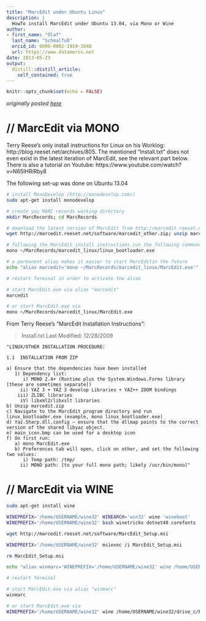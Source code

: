 ```yaml
---
title: "MarcEdit under Ubuntu Linux"
description: |
  HowTo install MarcEdit under Ubuntu 13.04, via Mono or Wine
author:
- first_name: "Olaf"
  last_name: "Schmalfuß"
  orcid_id: 0000-0002-1919-3848
  url: https://www.datamercs.net
date: 2013-05-23
output:
  distill::distill_article:
    self_contained: true
---
```



```r
knitr::opts_chunk$set(echo = FALSE)
```

*originally posted [here](https://sites.google.com/site/bibliolaf/home/MarcEdit-under-Ubuntu-Linux)*  

# // MarcEdit via MONO

Terry Reese's only install instructions for Linux on his Worklog: http://blog.reeset.net/archives/805. The mentioned "Install.txt" does not even exist in the latest iteration of MarcEdit, see the relevant part below.  
There is also a tutorial on Youtube: https://www.youtube.com/watch?v=N65IHRiRby8  

The following set-up was done on Ubuntu 13.04  

```bash
# install MonoDevelop (http://monodevelop.com/)
sudo apt-get install monodevelop

# create you MARC records working directory
mkdir MarcRecords; cd MarcRecords

# download the latest version of MarcEdit from http://marcedit.reeset.net/downloads and unzip
wget http://marcedit.reeset.net/software/marcedit_other.zip; unzip marcedit_other.zip; rm marcedit_other.zip

# following the MarcEdit install instructions run the following command once (also check other dependencies: http://blog.reeset.net/archives/805):
mono ~/MarcRecords/marcedit_linux/linux_bootloader.exe

# a permanent alias makes it easier to start MarcEditin the future
echo "alias marcedit='mono ~/MarcRecords/marcedit_linux/MarcEdit.exe'" >> ~/.bash_aliases

# restart Terminal in order to activate the alias

# start MarcEdit.exe via alias "marcedit"
marcedit

# or start MarcEdit.exe via
mono ~/MarcRecords/marcedit_linux/MarcEdit.exe


```
  
  
From Terry Reese's "MarcEdit Installation Instructions":
  
> Install.txt Last Modified: 12/28/2009

    "LINUX/OTHER INSTALLATION PROCEDURE:  
    
    1.1  INSTALLATION FROM ZIP  
    
    a) Ensure that the dependencies have been installed  
       1) Dependency list:  
          i) MONO 2.4+ (Runtime plus the System.Windows.Forms library [these are sometimes separate])  
         ii) YAZ 3 + YAZ 3 develop Libraries + YAZ++ ZOOM bindings  
        iii) ZLIBC libraries  
         iV) libxml2/libxslt libraries  
    b) Unzip marcedit.zip  
    c) Navigate to the MarcEdit program directory and run linux_bootloader.exe (example, mono linux_bootloader.exe)  
    d) Yaz.Sharp.dll.config — ensure that the dllmap points to the correct version of the shared libyaz object.  
    e) main_icon.bmp can be used for a desktop icon  
    f) On first run:  
       a) mono MarcEdit.exe  
       b) Preferences tab will open, click on other, and set the following two values:  
          i) Temp path: /tmp/  
         ii) MONO path: [to your full mono path; likely /usr/bin/mono]"  
  
  

# // MarcEdit via WINE

```bash
sudo apt-get install wine

WINEPREFIX='/home/USERNAME/wine32' WINEARCH='win32' wine 'wineboot'
WINEPREFIX='/home/USERNAME/wine32' bash winetricks dotnet40 corefonts

wget http://marcedit.reeset.net/software/MarcEdit_Setup.msi

WINEPREFIX='/home/USERNAME/wine32' msiexec /i MarcEdit_Setup.msi

rm MarcEdit_Setup.msi

echo "alias winmarc='WINEPREFIX='/home/USERNAME/wine32' wine /home/USERNAME/wine32/drive_c/Program\ Files/MarcEdit\ 5.0/MarcEdit.exe'" >> ~/.bash_aliases

# restart Terminal

# start MarcEdit.exe via alias "winmarc"
winmarc

# or start MarcEdit.exe via
WINEPREFIX='/home/USERNAME/wine32' wine /home/USERNAME/wine32/drive_c/Program\ Files/MarcEdit\ 5.0/MarcEdit.exe

```


